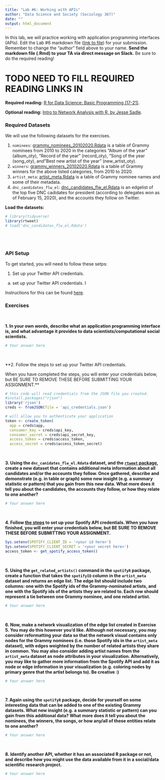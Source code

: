 ```yaml
---
title: "Lab #6: Working with APIs"
author: "Data Science and Society (Sociology 367)"
date: ""
output: html_document
---
```



In this lab, we will practice working with application programming interfaces (APIs). Edit the Lab #6 markdown file ([link to file](https://github.com/dssoc/dssoc.github.io/raw/master/assignments/Lab_6.Rmd)) for your submission. Remember to change the "author" field above to your name. **Send the markdown file (.Rmd) to your TA via direct message on Slack.** Be sure to do the required reading!

# TODO NEED TO FILL REQUIRED READING LINKS IN

**Required reading:** [R for Data Science: Basic Programming (17-21)](https://r4ds.had.co.nz/program-intro.html).

**Optional reading:** [Intro to Network Analysis with R, by Jesse Sadle](https://www.jessesadler.com/post/network-analysis-with-r/).



### Required Datasets

We will use the following datasets for the exercises.

(1) `nominees`: [grammy_nominees_20102020.Rdata](https://github.com/dssoc/dssoc.github.io/raw/master/datasets/grammy_nominees_20102020.Rdata) is a table of Grammy nominees from 2010 to 2020 in the categories "Album of the year" (album_oty), "Record of the year" (record_oty), "Song of the year (song_oty), and "Best new artist of the year" (new_artist_oty).
(2) `winners`: [grammy_winners_20102020.Rdata](https://github.com/dssoc/dssoc.github.io/raw/master/datasets/grammy_winners_20102020.Rdata) is a table of Grammy winners for the above listed categories, from 2010 to 2020.
(3) `artist_meta`: [artist_meta.Rdata](https://github.com/dssoc/dssoc.github.io/raw/master/datasets/artist_meta.Rdata) is a table of Grammy nominee names and some of their metadata.
(4) `dnc_candidates_flw_el`: [dnc_candidates_flw_el.Rdata](https://github.com/dssoc/dssoc.github.io/raw/master/datasets/dnc_candidates_flw_el.Rdata) is an edgelist of the top five DNC cadidates for president (according to delegates won as of February 15, 2020), and the accounts they follow on Twitter.


**Load the datasets:**
```r
# library(tidyverse)
library(rtweet)
# load('dnc_candidates_flw_el.Rdata')
```
<br/><br/>


### API Setup

To get started, you will need to follow these setps:

1. Set up your Twitter API credentials.

(a) set up your Twitter API credentials. I


Instructions for this can be found [here](https://cran.r-project.org/web/packages/rtweet/vignettes/auth.html).





### Exercises
<br/>

**1. In your own words, describe what an application programming interface is, and what advantage it provides to data scientists/computational social scientists.**

```r
# Your answer here
```
<br/>

**2. Follow the steps to set up your Twitter API credentials. 

When you have completed the steps, you will enter your credentials below, but BE SURE TO REMOVE THESE BEFORE SUBMITTING YOUR ASSIGNMENT.**
```r

# this code will read credentials from the JSON file you created.
#install.packages("rjson")
library('rjson')
creds <- fromJSON(file = 'api_credentials.json')

# will allow you to authenticate your application
token <- create_token(
  app = creds$app,
  consumer_key = creds$api_key,
  consumer_secret = creds$api_secret_key,
  access_token = creds$access_token,
  access_secret = creds$access_token_secret)
```
<br/>

**3. Using the `dnc_canidates_flw_el.Rdata` dataset, and the [`rtweet` package](https://cloud.r-project.org/web/packages/rtweet/rtweet.pdf), create a new dataset that contains additional meta information about all candidates and/or the accounts they follow. Once gathered, describe and demonstrate (e.g. in table or graph) some new insight (e.g. a summary statistic or pattern) that you gain from this new data. What more does it tell you about the candidates, the accounts they follow, or how they relate to one another?**
```r
# Your answer here
```
<br/>

**4. Follow [the steps](https://github.com/charlie86/spotifyr) to set up your Spotify API credentials. When you have finished, you will enter your credentials below, but BE SURE TO REMOVE THESE BEFORE SUBMITTING YOUR ASSIGNMENT.**
```r
Sys.setenv(SPOTIFY_CLIENT_ID = '<your id here>')
Sys.setenv(SPOTIFY_CLIENT_SECRET = '<your secret here>')
access_token <- get_spotify_access_token()
```
<br/>

**5. Using the `get_related_artists()` command in the `spotifyR` package, create a function that takes the `spotifyID` column in the `artist_meta` dataset and returns an edge list. The edge list should include two columns: one with the Spotify ids of the Grammy-nominated artists, and one with the Spotify ids of the artists they are related to. Each row should represent a tie between one Grammy nominee, and one related artist.**
```r
# Your answer here
```
<br/>

**6. Now, make a network visualization of the edge list created in Exercise 5. You may do this however you'd like. Although not necessary, you may consider reformatting your data so that the network visual contains only nodes for the Grammy nominees (i.e. those Spotify ids in the `artist_meta` dataset), with edges weighted by the number of related artists they share in common. You may also consider adding artist names from the `artist_meta` dataset as node attributes in your visualization. Alternatively, you may like to gather more information from the Spotify API and add it as node or edge information in your visualization (e.g. coloring nodes by primary genre that the artist belongs to). Be creative :)**
```r
# Your answer here
```
<br/>


**7. Again using the `spotifyR` package, decide for yourself on some interesting data that can be added to one of the existing Grammy datasets. What new insight (e.g. a summary statistic or pattern) can you gain from this additional data? What more does it tell you about the nominees, the winners, the songs, or how any/all of these entities relate to one another?**
```r
# Your answer here
```
<br/>

**8. Identify another API, whether it has an associated R package or not, and describe how you might use the data available from it in a social/data scientific research project.**
```r
# Your answer here
```

